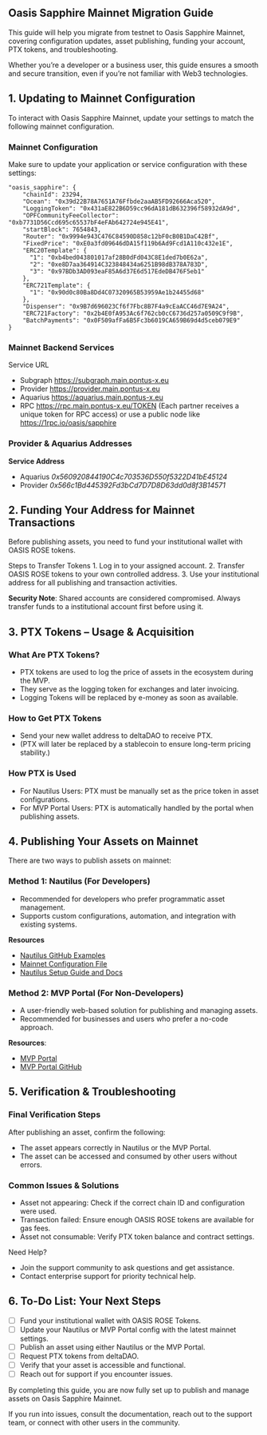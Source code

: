 ## Oasis Sapphire Mainnet Migration Guide

This guide will help you migrate from testnet to Oasis Sapphire Mainnet, covering configuration updates, asset publishing, funding your account, PTX tokens, and troubleshooting.

Whether you’re a developer or a business user, this guide ensures a smooth and secure transition, even if you’re not familiar with Web3 technologies.

## 1. Updating to Mainnet Configuration

To interact with Oasis Sapphire Mainnet, update your settings to match the following mainnet configuration.

### Mainnet Configuration

Make sure to update your application or service configuration with these settings:
```
"oasis_sapphire": {
    "chainId": 23294,
    "Ocean": "0x39d22B78A7651A76Ffbde2aaAB5FD92666Aca520",
    "LoggingToken": "0x431aE822B6D59cc96dA181dB632396f58932dA9d",
    "OPFCommunityFeeCollector": "0xb7731D56Ccd695c65537bF4eFAb642724e945E41",
    "startBlock": 7654843,
    "Router": "0x9994e943C476C84590D858c12bF0cB0B1DaC42Bf",
    "FixedPrice": "0xE0a3fd09646dDA15f119b6Ad9Fcd1A110c432e1E",
    "ERC20Template": {
      "1": "0xb4bed043801017af28B0dFd043C8E1ded7b0E62a",
      "2": "0xe8D7aa364914C323848434a6251B98dB378A783D",
      "3": "0x97BDb3AD093eaF85A6d37E6d517EdeDB476F5eb1"
    },
    "ERC721Template": {
      "1": "0x90d0c80Ba8Dd4C07320965B53959Ae1b24455d68"
    },
    "Dispenser": "0x9B7d696023Cf6f7Fbc8B7F4a9cEaACC46d7E9A24",
    "ERC721Factory": "0x2b4E0fA953Ac6f762cb0cC6736d257a0509C9f9B",
    "BatchPayments": "0x0F509afFa6B5Fc3b6019CA659B69d4d5ceb079E9"
}
```

### Mainnet Backend Services

Service	URL
- Subgraph	https://subgraph.main.pontus-x.eu
- Provider	https://provider.main.pontus-x.eu
- Aquarius	https://aquarius.main.pontus-x.eu
- RPC	https://rpc.main.pontus-x.eu/TOKEN (Each partner receives a unique token for RPC access) or use a public node like https://1rpc.io/oasis/sapphire

### Provider & Aquarius Addresses

**Service	Address**
- Aquarius	*0x560920844190C4c703536D550f5322D41bE45124*
- Provider	*0x566c1Bd445392Fd3bCd7D7D8D63dd0d8f3B14571*

## 2. Funding Your Address for Mainnet Transactions

Before publishing assets, you need to fund your institutional wallet with OASIS ROSE tokens.

Steps to Transfer Tokens
	1.	Log in to your assigned account.
	2.	Transfer OASIS ROSE tokens to your own controlled address.
	3.	Use your institutional address for all publishing and transaction activities.

**Security Note**: Shared accounts are considered compromised. Always transfer funds to a institutional account first before using it.

## 3. PTX Tokens – Usage & Acquisition

### What Are PTX Tokens?
- PTX tokens are used to log the price of assets in the ecosystem during the MVP.
- They serve as the logging token for exchanges and later invoicing.
- Logging Tokens will be replaced by e-money as soon as available.

### How to Get PTX Tokens
- Send your new wallet address to deltaDAO to receive PTX.
- (PTX will later be replaced by a stablecoin to ensure long-term pricing stability.)

### How PTX is Used
- For Nautilus Users: PTX must be manually set as the price token in asset configurations.
- For MVP Portal Users: PTX is automatically handled by the portal when publishing assets.

## 4. Publishing Your Assets on Mainnet

There are two ways to publish assets on mainnet:

### Method 1: Nautilus (For Developers)
- Recommended for developers who prefer programmatic asset management.
- Supports custom configurations, automation, and integration with existing systems.

**Resources**
- [Nautilus GitHub Examples](https://github.com/deltaDAO/nautilus-examples)
- [Mainnet Configuration File](https://github.com/deltaDAO/nautilus-examples/blob/main/config.ts)
- [Nautilus Setup Guide and Docs](https://nautilus.delta-dao.com/docs/getting-started)

### Method 2: MVP Portal (For Non-Developers)
- A user-friendly web-based solution for publishing and managing assets.
- Recommended for businesses and users who prefer a no-code approach.

**Resources**:
- [MVP Portal](https://portal.main.pontus-x.eu/)
- [MVP Portal GitHub](https://github.com/deltaDAO/mvp-portal)

## 5. Verification & Troubleshooting

### Final Verification Steps

After publishing an asset, confirm the following:
- The asset appears correctly in Nautilus or the MVP Portal.
- The asset can be accessed and consumed by other users without errors.

### Common Issues & Solutions

- Asset not appearing:	Check if the correct chain ID and configuration were used.
- Transaction failed: 	Ensure enough OASIS ROSE tokens are available for gas fees.
- Asset not consumable:	Verify PTX token balance and contract settings.

Need Help?
- Join the support community to ask questions and get assistance.
- Contact enterprise support for priority technical help.

## 6. To-Do List: Your Next Steps

- [ ] Fund your institutional wallet with OASIS ROSE Tokens.
- [ ] Update your Nautilus or MVP Portal config with the latest mainnet settings.
- [ ] Publish an asset using either Nautilus or the MVP Portal.
- [ ] Request PTX tokens from deltaDAO.
- [ ] Verify that your asset is accessible and functional.
- [ ] Reach out for support if you encounter issues.

By completing this guide, you are now fully set up to publish and manage assets on Oasis Sapphire Mainnet.

If you run into issues, consult the documentation, reach out to the support team, or connect with other users in the community.

